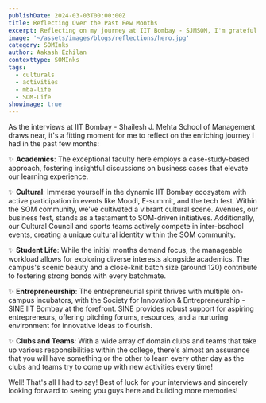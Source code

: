 ```yaml
---
publishDate: 2024-03-03T00:00:00Z
title: Reflecting Over the Past Few Months
excerpt: Reflecting on my journey at IIT Bombay - SJMSOM, I'm grateful for the transformative experiences and excited for the upcoming interviews. Best wishes to all prospective students - may your time here be as enriching and memorable as mine!
image: '~/assets/images/blogs/reflections/hero.jpg'
category: SOMInks
author: Aakash Ezhilan
contexttype: SOMInks
tags:
  - culturals
  - activities
  - mba-life
  - SOM-Life
showimage: true
---
```


As the interviews at IIT Bombay - Shailesh J. Mehta School of Management draws near, it's a fitting moment for me to reflect on the enriching journey I had in the past few months:

✨ <b>Academics</b>: The exceptional faculty here employs a case-study-based approach, fostering insightful discussions on business cases that elevate our learning experience.

✨ <b>Cultural</b>: Immerse yourself in the dynamic IIT Bombay ecosystem with active participation in events like Moodi, E-summit, and the tech fest. Within the SOM community, we've cultivated a vibrant cultural scene. Avenues, our business fest, stands as a testament to SOM-driven initiatives. Additionally, our Cultural Council and sports teams actively compete in inter-bschool events, creating a unique cultural identity within the SOM community.

✨ <b>Student Life</b>: While the initial months demand focus, the manageable workload allows for exploring diverse interests alongside academics. The campus's scenic beauty and a close-knit batch size (around 120) contribute to fostering strong bonds with every batchmate.

✨ <b>Entrepreneurship</b>: The entrepreneurial spirit thrives with multiple on-campus incubators, with the Society for Innovation & Entrepreneurship -SINE IIT Bombay at the forefront. SINE provides robust support for aspiring entrepreneurs, offering pitching forums, resources, and a nurturing environment for innovative ideas to flourish.

✨ <b>Clubs and Teams</b>: With a wide array of domain clubs and teams that take up various responsibilities within the college, there's almost an assurance that you will have something or the other to learn every other day as the clubs and teams try to come up with new activities every time!

Well! That's all I had to say! Best of luck for your interviews and sincerely looking forward to seeing you guys here and building more memories!